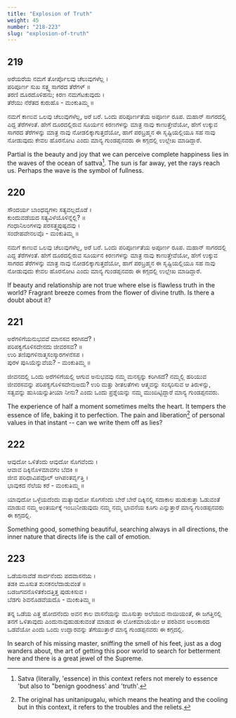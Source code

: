 ```yaml
---
title: "Explosion of Truth"
weight: 45
number: "218-223"
slug: "explosion-of-truth"
---
```


## 219

ಅರೆಯರೆಯ ನಮಗೆ ತೋರ್ಪೊಲವು ಚೆಲುವುಗಳೆಲ್ಲ ।  
ಪರಿಪೂರ್ಣ ಸುಖ ಸತ್ತ್ವ ಸಾಗರದ ತೆರೆಗಳ್ ॥  
ತರಣಿ ದೂರದೊಳಿಹನು; ಕಿರಣ ನಮಗೆಟಕುವುದು ।  
ತೆರೆಯು ನೆರೆತದ ಕುರುಹೊ - ಮಂಕುತಿಮ್ಮ ॥

ನಮಗೆ ಕಾಣುವ ಒಲವು ಚೆಲುವುಗಳೆಲ್ಲ, ಅರೆ ಬರೆ. ಒಂದು ಪರಿಪೂರ್ಣತೆಯ ಅಪೂರ್ಣ ರೂಪ. ಮಹಾನ್ ಸಾಗರದಲ್ಲಿ ಎದ್ದ ತೆರೆಗಳಂತೆ. ಹೇಗೆ ದೂರದಲ್ಲಿರುವ ಸೂರ್ಯನ ಕಿರಣಗಳನ್ನು ಮಾತ್ರ ನಾವು ಕಾಣುತ್ತೇವೆಯೋ, ಹೇಗೆ ಉಕ್ಕುವ ಸಾಗರದ ತೆರೆಗಳನ್ನು ಮಾತ್ರ ನಾವು ನೋಡಲಿಕ್ಕಾಗುತ್ತದೆಯೋ, ಹಾಗೆ ಪರಬ್ರಹ್ಮನ ಈ ಸೃಷ್ಟಿಯಲ್ಲಿಯೂ ಸಹ ನಾವು ನೋಡುವುದು ಕೇವಲ ಹೊರನೋಟ ಎಂದು ಮಾನ್ಯ ಗುಂಡಪ್ಪನವರು ಈ ಕಗ್ಗದಲ್ಲಿ ಉಲ್ಲೇಖ ಮಾಡಿದ್ದಾರೆ.

Partial is the beauty and joy that we can perceive complete happiness lies in the waves of the ocean of sattva[^84]. The sun is far away, yet the rays reach us. Perhaps the wave is the symbol of fullness.

## 220

ಸೌಂದರ್ಯ ಬಾಂಧವ್ಯಗಳು ಸತ್ಯವಲ್ಲದೊಡೆ ।  
ಕುಂದುವಡೆಯದ ಸತ್ಯವಿಳೆಯೊಳಿನ್ನೆಲ್ಲಿ? ॥  
ಗಂಧಾನಿಲಂಗಳವು ಪರಸತ್ತ್ವಪುಷ್ಪದವು ।  
ಸಂದೇಹವೇನಲವೊ - ಮಂಕುತಿಮ್ಮ ॥

ನಮಗೆ ಕಾಣುವ ಒಲವು ಚೆಲುವುಗಳೆಲ್ಲ, ಅರೆ ಬರೆ. ಒಂದು ಪರಿಪೂರ್ಣತೆಯ ಅಪೂರ್ಣ ರೂಪ. ಮಹಾನ್ ಸಾಗರದಲ್ಲಿ ಎದ್ದ ತೆರೆಗಳಂತೆ. ಹೇಗೆ ದೂರದಲ್ಲಿರುವ ಸೂರ್ಯನ ಕಿರಣಗಳನ್ನು ಮಾತ್ರ ನಾವು ಕಾಣುತ್ತೇವೆಯೋ, ಹೇಗೆ ಉಕ್ಕುವ ಸಾಗರದ ತೆರೆಗಳನ್ನು ಮಾತ್ರ ನಾವು ನೋಡಲಿಕ್ಕಾಗುತ್ತದೆಯೋ, ಹಾಗೆ ಪರಬ್ರಹ್ಮನ ಈ ಸೃಷ್ಟಿಯಲ್ಲಿಯೂ ಸಹ ನಾವು ನೋಡುವುದು ಕೇವಲ ಹೊರನೋಟ ಎಂದು ಮಾನ್ಯ ಗುಂಡಪ್ಪನವರು ಈ ಕಗ್ಗದಲ್ಲಿ ಉಲ್ಲೇಖ ಮಾಡಿದ್ದಾರೆ.

If beauty and relationship are not true where else is flawless truth in the world? Fragrant breeze comes from the flower of divine truth. Is there a doubt about it?

## 221

ಅರೆಗಳಿಗೆಯನುಭವವೆ ಮಾನಸವ ಕರಗಿಸದೆ? ।  
ಪರಿಪಕ್ವಗೊಳಿಸದೇನದು ಜೀವರಸವ? ॥  
ಉರಿ ತಣಿಪುಗಳಿನಾತ್ಮಸಂಸ್ಕಾರಗಳನೆಸಪ ।  
ಪುರಳ ಪುಸಿಯೆನ್ನುವೆಯ? - ಮಂಕುತಿಮ್ಮ ॥

ಜೀವನದಲ್ಲಿ ಒಂದು ಅರೆಗಳಿಗೆಯಲ್ಲಿ ಆಗುವ ಅನುಭವವು ನಮ್ಮ ಮನಸ್ಸನ್ನು ಕರಿಗಿಸದೆ? ನಮ್ಮಲ್ಲಿ ಹರಿಯುವ ಜೀವರಸವನ್ನು ಪರಿಪಕ್ವಗೊಳಿಸದೇನುಅದು? ಉರಿ ಮತ್ತು ಶೀತಲತೆಗಳು ಆತ್ಮವನ್ನು ಸಂಸ್ಕರಿಸುವ ಆ ತಿರುಳನ್ನು, ಸತ್ವವನ್ನು ಹುಸಿಯನ್ನುತೀಯಾ ನೀನು? ಎಂದು ಒಂದು ಪ್ರಶ್ನೆಯನ್ನು ನಮ್ಮ ಮುಂದಿಟ್ಟಿದ್ದಾರೆ ಮಾನ್ಯ ಗುಂಡಪ್ಪನವರು.

The experience of half a moment sometimes melts the heart. It tempers the essence of life, baking it to perfection. The pain and liberation[^85] of personal values in that instant -- can we write them off as lies?

## 222

ಆವುದೋ ಒಳಿತೆಂದು ಆವುದೋ ಸೊಗವೆಂದು ।  
ಆವಾವ ದಿಕ್ಕಿನೊಳಮಾವಗಂ ಬೆದಕಿ ॥  
ಜೀವ ಪರಿಧಾವಿಪವೊಲ್ ಆಗಿಪಂತರ್ವೃತ್ತಿ ।  
ಭಾವುಕದ ನೆಲೆಯ ಕರೆ - ಮಂಕುತಿಮ್ಮ ॥

ಯಾವುದೋ ಒಳ್ಳೆಯದೆಂದು ಮತ್ಯಾವುದೋ ಸೊಗಸೆಂದು ಬೇರೆ ಬೇರೆ ದಿಕ್ಕಿನಲ್ಲಿ ಸದಾಕಾಲ ಹುಡುಕುತ್ತಾ ಓಡುವಂತೆ ಮಾಡುವ ನಮ್ಮ ಅಂತರ್ಯಕ್ಕೆ ಇಂಬುನೀಡುವುದು ನಮ್ಮ ನಮ್ಮ ಭಾವನೆಯ ಕೂಗು ಎನ್ನುತ್ತಾರೆ ಮಾನ್ಯ ಗುಂಡಪ್ಪನವರು ಈ ಕಗ್ಗದಲ್ಲಿ.

Something good, something beautiful, searching always in all directions, the inner nature that directs life is the call of emotion.

## 223

ಒಡೆಯನಾವೆಡೆ ಸಾರ್ದನೆಂದು ಪದವಾಸನೆಯ ।  
ತಡಕಿ ಮೂಸುತ ಶುನಕನಲೆದಾಡುವಂತೆ ॥  
ಬಡಜಗವನೊಳಿತಕೆಂದತ್ತಿತ್ತ ಪುಡುಕಿಸುವ ।  
ಬೆಡಗು ಶಿವನೊಡವೆಯದೊ - ಮಂಕುತಿಮ್ಮ ॥

ತನ್ನ ಒಡೆಯ ಎತ್ತ ಹೋದನೆಂದು ಅವನ ಕಾಲ ವಾಸನೆಯನ್ನು ಮೂಸುತ್ತಾ ಅಲೆಯುವ ನಾಯಿಯಂತೆ, ಈ ಜಗತ್ತಿನಲ್ಲಿ ತನಗೆ ಒಳಿತಾವುದು ಎಂದುನಾವುಹುಡುಕುವಂತೆ ಮಾಡುವ ಈ ಲೋಕಮಾಯೆಯೇ ಆ ಪರಶಿವನ ಅಲಂಕಾರದ ಒಡವೆಯೋ ಎಂದು ಒಂದು ಉದ್ಘಾರವನ್ನು ತೆಗೆಯುತ್ತಾರೆ ಮಾನ್ಯ ಗುಂಡಪ್ಪನವರು ಈ ಕಗ್ಗದಲ್ಲಿ.

In search of his missing master, sniffing the smell of his feet, just as a dog wanders about, the art of getting this poor world to search for betterment here and there is a great jewel of the Supreme.

[^84]: Satva (literally, 'essence) in this context refers not merely to essence 'but also to "benign goodness' and 'truth'.
[^85]: The original has unitanipugalu, which means the heating and the cooling but in this context, it refers to the troubles and the reliets.
